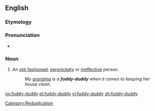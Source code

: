 ==English==

===Etymology===
{{unk.}}

===Pronunciation===
* {{audio|en-us-fuddy-duddy.ogg|Audio (US)}}

===Noun===
{{en-noun|pl=fuddy-duddies}}

# An [[old-fashioned]], [[persnickety]] or [[ineffective]] person.
#: ''My [[grandma]] is a '''fuddy-duddy''' when it comes to keeping her house clean.''

[[Category:Reduplication]]

[[no:fuddy-duddy]]
[[pl:fuddy-duddy]]
[[vi:fuddy-duddy]]
[[zh:fuddy-duddy]]